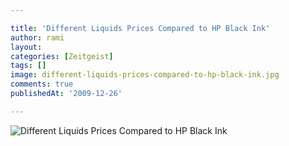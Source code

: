```yaml
---

title: 'Different Liquids Prices Compared to HP Black Ink'
author: rami
layout: 
categories: [Zeitgeist]
tags: []
image: different-liquids-prices-compared-to-hp-black-ink.jpg
comments: true
publishedAt: '2009-12-26'

---
```


![Different Liquids Prices Compared to HP Black Ink](/assets/images/content/zeitgeist/different-liquids-prices-compared-to-hp-black-ink.jpg)
